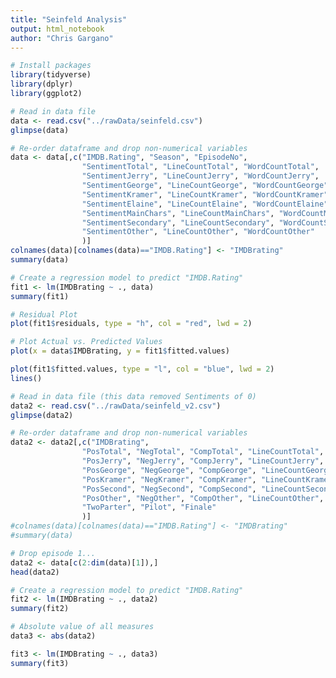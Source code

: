 ```yaml
---
title: "Seinfeld Analysis"
output: html_notebook
author: "Chris Gargano"
---
```


```r
# Install packages
library(tidyverse)
library(dplyr)
library(ggplot2)
```

```r
# Read in data file
data <- read.csv("../rawData/seinfeld.csv")
glimpse(data)

# Re-order dataframe and drop non-numerical variables
data <- data[,c("IMDB.Rating", "Season", "EpisodeNo", 
                "SentimentTotal", "LineCountTotal", "WordCountTotal",
                "SentimentJerry", "LineCountJerry", "WordCountJerry",
                "SentimentGeorge", "LineCountGeorge", "WordCountGeorge",
                "SentimentKramer", "LineCountKramer", "WordCountKramer",
                "SentimentElaine", "LineCountElaine", "WordCountElaine",
                "SentimentMainChars", "LineCountMainChars", "WordCountMainChars",
                "SentimentSecondary", "LineCountSecondary", "WordCountSecondary",
                "SentimentOther", "LineCountOther", "WordCountOther"
                )]
colnames(data)[colnames(data)=="IMDB.Rating"] <- "IMDBrating"
summary(data)
```

```r
# Create a regression model to predict "IMDB.Rating"
fit1 <- lm(IMDBrating ~ ., data)
summary(fit1)

# Residual Plot
plot(fit1$residuals, type = "h", col = "red", lwd = 2)

# Plot Actual vs. Predicted Values
plot(x = data$IMDBrating, y = fit1$fitted.values)

plot(fit1$fitted.values, type = "l", col = "blue", lwd = 2)
lines()

```


```r
# Read in data file (this data removed Sentiments of 0)
data2 <- read.csv("../rawData/seinfeld_v2.csv")
glimpse(data2)

# Re-order dataframe and drop non-numerical variables
data2 <- data2[,c("IMDBrating", 
                "PosTotal", "NegTotal", "CompTotal", "LineCountTotal", "WordCountTotal",
                "PosJerry", "NegJerry", "CompJerry", "LineCountJerry", "WordCountJerry",
                "PosGeorge", "NegGeorge", "CompGeorge", "LineCountGeorge", "WordCountGeorge",
                "PosKramer", "NegKramer", "CompKramer", "LineCountKramer", "WordCountKramer",
                "PosSecond", "NegSecond", "CompSecond", "LineCountSecond", "WordCountSecond",
                "PosOther", "NegOther", "CompOther", "LineCountOther", "WordCountOther",
                "TwoParter", "Pilot", "Finale"
                )]
#colnames(data)[colnames(data)=="IMDB.Rating"] <- "IMDBrating"
#summary(data)
```

```r
# Drop episode 1...
data2 <- data[c(2:dim(data)[1]),]
head(data2)

# Create a regression model to predict "IMDB.Rating"
fit2 <- lm(IMDBrating ~ ., data2)
summary(fit2)
```

```r
# Absolute value of all measures
data3 <- abs(data2)

fit3 <- lm(IMDBrating ~ ., data3)
summary(fit3)
```